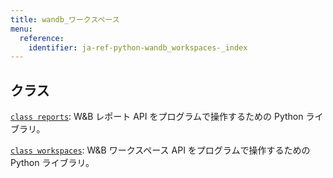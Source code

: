 ```yaml
---
title: wandb_ワークスペース
menu:
  reference:
    identifier: ja-ref-python-wandb_workspaces-_index
---
```


<Card title="View the source code" href="https://github.com/wandb/wandb-workspaces/blob/main/wandb_workspaces/" icon="github"/>

## クラス

[`class reports`](./reports.md): W&B レポート API をプログラムで操作するための Python ライブラリ。

[`class workspaces`](./workspaces.md): W&B ワークスペース API をプログラムで操作するための Python ライブラリ。